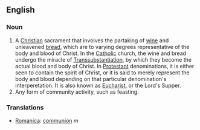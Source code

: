 ==English==

===Noun===
#A [[Christian]] sacrament that involves the partaking of [[wine]] and unleavened [[bread]], which are to varying degrees representative of the body and blood of Christ.  In the [[Catholic]] church, the wine and bread undergo the miracle of [[Transsubstantiation]], by which they become the actual blood and body of Christ.  In [[Protestant]] denominations, it is either seen to contain the spirit of Christ, or it is said to merely represent the body and blood depending on that particular denomination's interperetation.  It is also known as [[Eucharist]], or the Lord's Supper.
#Any form of community activity, such as feasting.

=== Translations ===
*[[Romanica]]: [[communion]] ''m''
